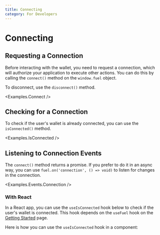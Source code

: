 ```yaml
---
title: Connecting
category: For Developers
---
```


# Connecting

## Requesting a Connection

Before interacting with the wallet, you need to request a connection, which will authorize your application to execute other actions. You can do this by calling the `connect()` method on the `window.fuel` object.

<CodeImport file="../../examples/Connect.tsx" commentBlock="connect" />

To disconnect, use the `disconnect()` method.

<CodeImport file="../../examples/Connect.tsx" commentBlock="disconnect" />

<Examples.Connect />

## Checking for a Connection

To check if the user's wallet is already connected, you can use the `isConnected()` method.

<CodeImport file="../../../sdk/src/tests/Fuel.test.ts" testCase="isConnected" />

<Examples.IsConnected />

## Listening to Connection Events

The `connect()` method returns a promise. If you prefer to do it in an async way, you can use `fuel.on('connection', () => void)` to
listen for changes in the connection.

<CodeImport
  file="../../src/hooks/useIsConnected.tsx"
  commentBlock="eventConnection"
/>

<Examples.Events.Connection />

### With React

In a React app, you can use the `useIsConnected` hook below to check if the user's wallet is connected.
This hook depends on the `useFuel` hook on the [Getting Started](./getting-started.mdx) page.

<CodeImport file="../../src/hooks/useIsConnected.tsx" />

Here is how you can use the `useIsConnected` hook in a component:

<CodeImport
  file="../../examples/events/Accounts.tsx"
  commentBlock="useisConnected"
/>
